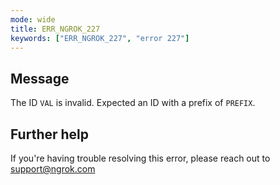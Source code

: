 ```yaml
---
mode: wide
title: ERR_NGROK_227
keywords: ["ERR_NGROK_227", "error 227"]
---
```


## Message

The ID `VAL` is invalid. Expected an ID with a prefix of `PREFIX`.

## Further help

If you're having trouble resolving this error, please reach out to [support@ngrok.com](mailto:support@ngrok.com?subject=Help%20with%20ERR_NGROK_227)
